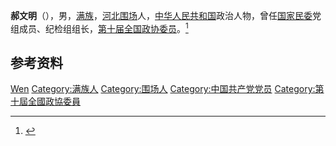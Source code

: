 '''郝文明'''（{{bd|1940年|}}），男，[[满族|满族]]，[[河北|河北]][[围场满族蒙古族自治县|围场]]人，[[中华人民共和国|中华人民共和国]]政治人物，曾任[[国家民委|国家民委]]党组成员、纪检组组长，[[第十届全国政协委员|第十届全国政协委员]]。<ref>{{Cite book|title=中华人民共和国职官志|author=何虎生, 李耀东, 向常福主编|publisher=中国社会出版社|year=2003|isbn=9787800883934|location=北京|pages=}}</ref>

== 参考资料 ==
{{reflist}}

{{中国人物小作品}}

{{Authority control}}
{{DEFAULTSORT:Hao郝}}
[[Category:郝姓|Wen]]
[[Category:满族人|Category:满族人]]
[[Category:围场人|Category:围场人]]
[[Category:中国共产党党员|Category:中国共产党党员]]
[[Category:第十屆全國政協委員|Category:第十屆全國政協委員]]